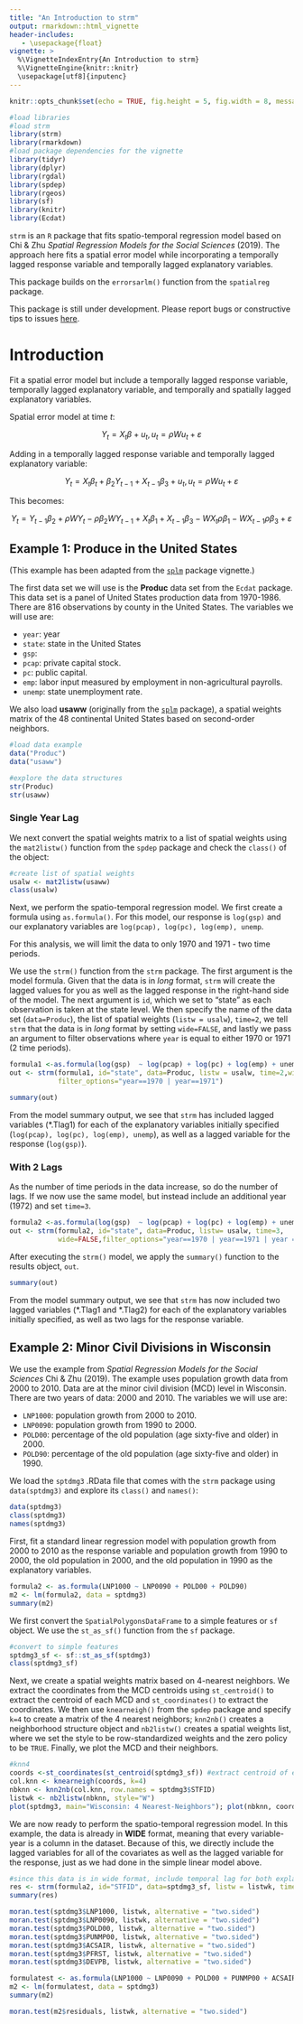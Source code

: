 ---
title: "An Introduction to strm"
output: rmarkdown::html_vignette
header-includes:
   - \usepackage{float}
vignette: >
  %\VignetteIndexEntry{An Introduction to strm}
  %\VignetteEngine{knitr::knitr}
  \usepackage[utf8]{inputenc}
---

```{r setup, include=FALSE, warning=FALSE, message=FALSE}
knitr::opts_chunk$set(echo = TRUE, fig.height = 5, fig.width = 8, message = TRUE, warning = FALSE)
```


```{r, warning=FALSE, message=FALSE}
#load libraries
#load strm
library(strm)
library(rmarkdown)
#load package dependencies for the vignette
library(tidyr)
library(dplyr)
library(rgdal)
library(spdep)
library(rgeos)
library(sf)
library(knitr)
library(Ecdat)
```

`strm` is an `R` package that fits spatio-temporal regression model based on Chi & Zhu *Spatial Regression Models for the Social Sciences* (2019). The approach here fits a spatial error model while incorporating a temporally lagged response variable and temporally lagged explanatory variables.

This package builds on the `errorsarlm()` function from the `spatialreg` package.

This package is still under development. Please report bugs or constructive tips to issues [here](https://github.com/mkamenet3/strm/issues).


# Introduction


Fit a spatial error model but include a temporally lagged response variable, temporally lagged explanatory variable, and temporally and spatially lagged explanatory variables.

Spatial error model at time $t$:

$$Y_t = X_t \beta + u_t, u_t=\rho Wu_t + \varepsilon$$

Adding in a temporally lagged response variable and temporally lagged explanatory variable:

$$Y_t = X_t\beta_t + \beta_2Y_{t-1} + X_{t-1}\beta_3 + u_t, u_t=\rho Wu_t + \varepsilon$$


This becomes:

$$Y_t = Y_{t-1} \beta_2 + \rho W Y_t - \rho\beta_2 WY_{t-1} + X_t \beta_1 + X_{t-1}\beta_3 - W X_t \rho \beta_1 -WX_{t-1} \rho \beta_3 + \varepsilon$$


## Example 1: Produce in the United States

(This example has been adapted from the [`splm`](https://cran.r-project.org/src/contrib/Archive/splm/) package vignette.)


The first data set we will use is the **Produc** data set from the `Ecdat` package. This data set is a panel of United States production data from 1970-1986. There are 816 observations by county in the United States. The variables we will use are:

- `year`: year
- `state`: state in the United States
- `gsp`:
- `pcap`: private capital stock.
- `pc`: public capital.
- `emp`: labor input measured by employment in non-agricultural payrolls.
- `unemp`: state unemployment rate.

We also load **usaww** (originally from the [`splm`](https://cran.r-project.org/src/contrib/Archive/splm/) package), a spatial weights matrix of the 48 continental United States based on second-order neighbors.


```{r}
#load data example
data("Produc")
data("usaww")

#explore the data structures
str(Produc)
str(usaww)

```

### Single Year Lag

We next convert the spatial weights matrix to a list of spatial weights using the `mat2listw()` function from the `spdep` package and check the `class()` of the object:

```{r}
#create list of spatial weights
usalw <- mat2listw(usaww)
class(usalw)
```

Next, we perform the spatio-temporal regression model. We first create a formula using `as.formula()`. For this model, our response is `log(gsp)` and our explanatory variables are `log(pcap), log(pc), log(emp), unemp`.

For this analysis, we will limit the data to only 1970 and 1971 - two time periods.

We use the `strm()` function from the `strm` package. The first argument is the model formula. Given that the data is in *long* format, `strm` will create the lagged values for you as well as the lagged response in the right-hand side of the model. The next argument is `id`, which we set to "state" as each observation is taken at the state level. We then specify the name of the data set (`data=Produc`), the list of spatial weights (`listw = usalw`), `time=2`, we tell `strm` that the data is in *long* format by setting `wide=FALSE`, and lastly we pass an argument to filter observations where `year` is equal to either 1970 or 1971 (2 time periods).



```{r}
formula1 <-as.formula(log(gsp)  ~ log(pcap) + log(pc) + log(emp) + unemp)
out <- strm(formula1, id="state", data=Produc, listw = usalw, time=2,wide=FALSE,
            filter_options="year==1970 | year==1971")

summary(out)

```

From the model summary output, we see that `strm` has included lagged variables (\*.Tlag1) for each of the explanatory variables initially specified (`log(pcap), log(pc), log(emp), unemp`), as well as a lagged variable for the response (`log(gsp)`).


### With 2 Lags

As the number of time periods in the data increase, so do the number of lags. If we now use the same model, but instead include an additional year (1972) and set `time=3`.

```{r}
formula2 <-as.formula(log(gsp)  ~ log(pcap) + log(pc) + log(emp) + unemp)
out <- strm(formula2, id="state", data=Produc, listw= usalw, time=3,
            wide=FALSE,filter_options="year==1970 | year==1971 | year ==1972")

```


After executing the `strm()` model, we apply the `summary()` function to the results object, `out`.

```{r}
summary(out)

```

From the model summary output, we see that `strm` has now included two lagged variables (\*.Tlag1 and \*.Tlag2) for each of the explanatory variables initially specified, as well as two lags for the response variable.

## Example 2: Minor Civil Divisions in Wisconsin

We use the example from *Spatial Regression Models for the Social Sciences* Chi & Zhu (2019). The example uses population growth data from 2000 to 2010. Data are at the minor civil division (MCD) level in Wisconsin. There are two years of data: 2000 and 2010. The variables we will use are:

- `LNP1000`: population growth from 2000 to 2010.
- `LNP0090`: population growth from 1990 to 2000.
- `POLD00`: percentage of the old population (age sixty-five and older) in 2000.
- `POLD90`: percentage of the old population (age sixty-five and older) in 1990.

We load the `sptdmg3` .RData file that comes with the `strm` package using `data(sptdmg3)` and explore its `class()` and `names()`: 

```{r}
data(sptdmg3)
class(sptdmg3)
names(sptdmg3)
```


First, fit a standard linear regression model with population growth from 2000 to 2010 as the response variable and population growth from 1990 to 2000, the old population in 2000, and the old population in 1990 as the explanatory variables.




```{r}
formula2 <- as.formula(LNP1000 ~ LNP0090 + POLD00 + POLD90)
m2 <- lm(formula2, data = sptdmg3)
summary(m2)

```



We first convert the `SpatialPolygonsDataFrame` to a simple features or `sf` object. We use the `st_as_sf()` function from the `sf` package. 



```{r}
#convert to simple features
sptdmg3_sf <- sf::st_as_sf(sptdmg3)
class(sptdmg3_sf)
```


Next, we create a spatial weights matrix based on 4-nearest neighbors. We extract the coordinates from the MCD centroids using `st_centroid()` to extract the centroid of each MCD and `st_coordinates()` to extract the coordinates. We then use `knearneigh()` from the `spdep` package and specify `k=4` to create a matrix of the 4 nearest neighbors; `knn2nb()` creates a neighborhood structure object and `nb2listw()` creates a spatial weights list, where we set the style to be row-standardized weights and the zero policy to be `TRUE`. Finally, we plot the MCD and their neighbors.

```{r}
#knn4
coords <-st_coordinates(st_centroid(sptdmg3_sf)) #extract centroid of each  minor civil division
col.knn <- knearneigh(coords, k=4)
nbknn <- knn2nb(col.knn, row.names = sptdmg3$STFID)
listwk <- nb2listw(nbknn, style="W")
plot(sptdmg3, main="Wisconsin: 4 Nearest-Neighbors"); plot(nbknn, coords,col="forestgreen", add=TRUE)
```


We are now ready to perform the spatio-temporal regression model. In this example, the data is already in **WIDE** format, meaning that every variable-year is a column in the dataset. Because of this, we directly include the lagged variables for all of the covariates as well as the lagged variable for the response, just as we had done in the simple linear model above.

```{r}
#since this data is in wide format, include temporal lag for both explanatory and response variable manually
res <- strm(formula2, id="STFID", data=sptdmg3_sf, listw = listwk, time=2,wide=TRUE)
summary(res)
```




```{r test, echo=FALSE, include=FALSE, eval=FALSE}
moran.test(sptdmg3$LNP1000, listwk, alternative = "two.sided")
moran.test(sptdmg3$LNP0090, listwk, alternative = "two.sided")
moran.test(sptdmg3$POLD00, listwk, alternative = "two.sided")
moran.test(sptdmg3$PUNMP00, listwk, alternative = "two.sided")
moran.test(sptdmg3$ACSAIR, listwk, alternative = "two.sided")
moran.test(sptdmg3$PFRST, listwk, alternative = "two.sided")
moran.test(sptdmg3$DEVPB, listwk, alternative = "two.sided")

formulatest <- as.formula(LNP1000 ~ LNP0090 + POLD00 + PUNMP00 + ACSAIR + PFRST + DEVPB )
m2 <- lm(formulatest, data = sptdmg3)
summary(m2)

moran.test(m2$residuals, listwk, alternative = "two.sided")
```


